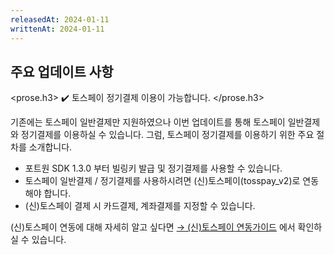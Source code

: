 ```yaml
---
releasedAt: 2024-01-11
writtenAt: 2024-01-11
---
```



## 주요 업데이트 사항

<prose.h3>
  <PaymentV1 />
  ✔️ 토스페이 정기결제 이용이 가능합니다.
</prose.h3>

기존에는 토스페이 일반결제만 지원하였으나 이번 업데이트를 통해 토스페이 일반결제와 정기결제를
이용하실 수 있습니다. 그럼, 토스페이 정기결제를 이용하기 위한 주요 절차를 소개합니다.

- 포트원 SDK 1.3.0 부터 빌링키 발급 및 정기결제를 사용할 수 있습니다.
- 토스페이 일반결제 / 정기결제를 사용하시려면 (신)토스페이(tosspay_v2)로 연동해야 합니다.
- (신)토스페이 결제 시 카드결제, 계좌결제를 지정할 수 있습니다.

(신)토스페이 연동에 대해 자세히 알고 싶다면
[→ (신)토스페이 연동가이드](/docs/ko/pg/simple/tosspay-v2/readme?v=v1) 에서 확인하실 수 있습니다.
